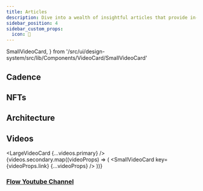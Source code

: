 ```yaml
---
title: Articles
description: Dive into a wealth of insightful articles that provide in-depth knowledge, updates, and analysis on the Flow Blockchain, covering various topics to keep you informed and engaged.
sidebar_position: 4
sidebar_custom_props:
  icon: 📰
---
```



  SmallVideoCard,
} from '/src/ui/design-system/src/lib/Components/VideoCard/SmallVideoCard'

## Cadence
<PaginatedTutorialCardList tutorials={cadenceTutorials} />

## NFTs
<PaginatedTutorialCardList tutorials={nftTutorials} />

## Architecture
<PaginatedTutorialCardList tutorials={architectureTutorials} />

## Videos
<LargeVideoCard {...videos.primary} />
{videos.secondary.map((videoProps) => (
  <SmallVideoCard key={videoProps.link} {...videoProps} />
))}

### [Flow Youtube Channel](https://www.youtube.com/c/FlowBlockchain)
